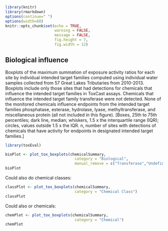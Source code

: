
```r
library(knitr)
library(rmarkdown)
options(continue=" ")
options(width=60)
knitr::opts_chunk$set(echo = TRUE,
                      warning = FALSE,
                      message = FALSE,
                      fig.height = 7,
                      fig.width = 12)
```

## Biological influence

Boxplots of the maximum summation of exposure activity ratios for each site by individual intended target families computed using individual water samples collected from 57 Great Lakes Tributaries from 2010-2013. Boxplots include only those sites that had detections for chemicals that influence the intended target families in ToxCast assays. Chemicals that influence the intended target family transferase were not detected. None of the monitored chemicals influence endpoints from the intended target families phosphatase, esterase, hydrolase, lyase, methyltransferase, and miscellaneous protein (all not included in this figure). [Boxes, 25th to 75th percentiles; dark line, median; whiskers, 1.5 x the interquartile range (IQR); circles, values outside 1.5 x the IQR. n, number of sites with detections of chemicals that have activity for endpoints in designated intended target families.]



```r
library(toxEval)

bioPlot <- plot_tox_boxplots(chemicalSummary, 
                               category = "Biological", 
                               manual_remove = c("Transferase","Undefined"))
bioPlot

```

Could also do chemical classes:

```r
classPlot <- plot_tox_boxplots(chemicalSummary, 
                               category = "Chemical Class")
classPlot

```

Could also or chemicals:

```r

chemPlot <- plot_tox_boxplots(chemicalSummary, 
                               category = "Chemical")
chemPlot

```